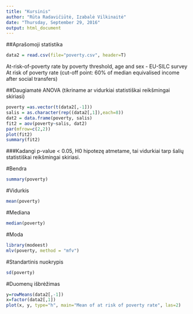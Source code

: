 ```yaml
---
title: "Kursinis"
author: "Rūta Radavičiūtė, Izabalė Vilkinaitė"
date: "Thursday, September 29, 2016"
output: html_document
---
```


##Aprašomoji statistika 

```r
data2 = read.csv(file="poverty.csv", header=T)
```

At-risk-of-poverty rate by poverty threshold, age and sex - EU-SILC survey
At risk of poverty rate (cut-off point: 60% of median equivalised income after social transfers)

##Daugiamatė ANOVA (tikriname ar vidurkiai statistiškai reikšmingai skiriasi)
```r
poverty =as.vector(t(data2[,-1]))
salis = as.character(rep((data2[,1]),each=8))
dat2 = data.frame(poverty, salis)
fit2 = aov(poverty~salis, dat2)
par(mfrow=c(2,2))
plot(fit2)
summary(fit2)
```

###Kadangi p-value < 0.05, H0 hipotezę atmetame, tai vidurkiai tarp šalių statistiškai reikšmingai skiriasi. 

#Bendra
```r
summary(poverty)
```
#Vidurkis
```r
mean(poverty)
```
#Mediana
```r
median(poverty)
```
#Moda
```r
library(modeest)
mlv(poverty, method = "mfv")
```
#Standartinis nuokrypis
```r
sd(poverty)
```
#Duomenų išbrėžimas
```r
y=rowMeans(data2[,-1])
x=factor(data2[,1])
plot(x, y, type="h", main="Mean of at risk of poverty rate", las=2)
```
